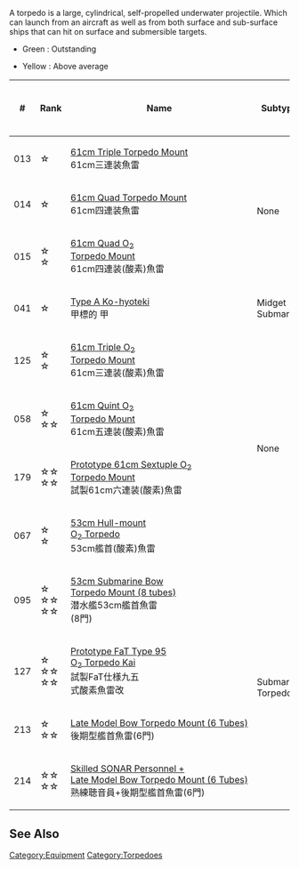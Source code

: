 A torpedo is a large, cylindrical, self-propelled underwater projectile. Which can launch from an aircraft as well as from both surface and sub-surface ships that can hit on surface and submersible targets.
*Green : Outstanding

*Yellow : Above average
{| class="wikitable" style="text-align: center;"
|-
!#
!Rank
!Name
!Subtype
![[file:icon_Gun.png|Firepower]]
![[file:icon_Torpedo.png|Torpedo Attack]]
![[file:icon_Dive.png|Dive Bomber Attack]]
![[file:icon_AA.png|Anti-Air]]
![[File:Icon Armor.png|Armor]]
![[file:icon_ASW.png|Anti-Submarine]]
![[file:icon_LOS.png|View Range]]
![[file:icon_Hit.png|Accuracy]]
![[File:Icon Evasion.png|Evasion]]
![[file:icon_Range.png|Range]]
!Classes
!Craftable
!Notes
|-
| 013
| ☆
| style="white-space:nowrap;text-align:left" |[[61cm Triple Torpedo Mount]]<br />{{Template:TorpedoWeapon}}61cm三連装魚雷
| rowspan="3" |None
| rowspan="12" |0
| 5
| rowspan="12" |0
| rowspan="12" |0
| rowspan="4" |0
| rowspan="12" |0
| rowspan="11" |0
| rowspan="4" |0
| rowspan="4" |0
| rowspan="3" |Short
| rowspan="3" |DD, CL(T), CA(V), SS(V), [[Bismarck|Bismarck Drei]]
| rowspan="4" |Yes
| 
|-
| 014
| ☆
| style="white-space:nowrap;text-align:left" |[[61cm Quad Torpedo Mount]]<br />{{Template:TorpedoWeapon}}61cm四連装魚雷
| 7
| 
|-
| 015
| ☆<br />☆
| style="text-align:left" |[[61cm Quad (Oxygen) Torpedo Mount|61cm Quad O<sub>2</sub><br />Torpedo Mount]]<br />{{Template:TorpedoWeapon}}61cm四連装(酸素)魚雷
| 10
| style="text-align:left" |[[Isuzu]], [[Kitakami]], [[Ooi]], [[:Category:Takao Class|Takao-class]], [[:Category:Myoukou Class|Myoukou-class]] Kai and some Kai DDs' stock equipment.
|-
| 041
| ☆
| style="white-space:nowrap;text-align:left" |[[Type A Ko-hyoteki]]<br />{{Template:TorpedoWeapon}}甲標的 甲
| Midget Submarine
| style="background-color: gold;" |12
| N/A
| AV, CLT, SS(V)
| style="text-align:left" |Does '''not''' count as a torpedo. [[Chitose]] A, [[Chiyoda]] A stock equipment.
|-
| 125
| ☆<br />☆
| style="white-space:nowrap;text-align:left;" |[[61cm Triple (Oxygen) Torpedo Mount|61cm Triple O<sub>2</sub><br />Torpedo Mount]]<br />{{Template:TorpedoWeapon}}61cm三連装(酸素)魚雷
| rowspan="4" |None
| 8
| style="background-color: lime;" |1
| rowspan="2" |1
| style="background-color: gold;" |1
| rowspan="8" |Short
| rowspan="4" |DD, CL(T), CA(V), SS(V), [[Bismarck|Bismarck Drei]]
| rowspan="8" |No
| style="white-space:nowrap;text-align:left;" |[[Fubuki|Fubuki Kai Ni]] stock equipment.
|-
| 058
| ☆<br />☆☆
| style="white-space:nowrap;text-align:left;" |[[61cm Quint (Oxygen) Torpedo Mount|61cm Quint O<sub>2</sub><br />Torpedo Mount]]<br />{{Template:TorpedoWeapon}}61cm五連装(酸素)魚雷
| style="background-color: gold;" |12
| rowspan="7" |0
| rowspan="4" |0
| style="text-align:left" |[[Ooi]], [[Kitakami]] and [[Kiso|Kiso Kai Ni]] stock equipment.
|-
| 179
| ☆☆<br />☆☆
| style="white-space:nowrap;text-align:left;" |[[Prototype 61cm Sextuple (Oxygen) Torpedo Mount|Prototype 61cm Sextuple O<sub>2</sub><br />Torpedo Mount]]<br />{{Template:TorpedoWeapon}}試製61cm六連装(酸素)魚雷
| style="background-color: lime;" |14
| rowspan="2" style="background-color: gold;" |2
| style="text-align:left" |April 2016 ranking reward.
|-
| 067
| ☆<br />☆
| style="white-space:nowrap;text-align:left" |[[53cm Hull-mount (Oxygen) Torpedoes|53cm Hull-mount<br />O<sub>2</sub> Torpedo]]<br />{{Template:TorpedoWeapon}}53cm艦首(酸素)魚雷
| style="background-color: lime;" |15
| style="white-space:nowrap;text-align:left" |January 2014 ranking reward.<br />
[[Fall 2013 Event#E-3|Fall 2013 Event E-3]] clear reward.
|-
| 095
| ☆<br />☆☆<br />☆☆
| style="white-space:nowrap;text-align:left" |[[53cm Submarine Bow Torpedo Mount (8 tubes)|53cm Submarine Bow<br />Torpedo Mount (8 tubes)]]<br />{{Template:TorpedoWeapon}}潜水艦53cm艦首魚雷<br />(8門)
| rowspan="4" |Submarine Torpedo
| style="background-color: lime;" |16
| style="background-color: gold;" |3
| rowspan="4" |SS(V)
| style="white-space:nowrap;text-align:left" |Can trigger cut-in with normal torpedo after 20th June Update.<br />[[Quest]] [[Quests#D13|D13]] and [[Quests#D14|D14]] reward
|-
| 127
| ☆<br />☆☆<br />☆☆
| style="white-space:nowrap;text-align:left" |[[Prototype_FaT_type-95_Oxygen_Torpedo_Kai|Prototype FaT Type 95<br />O<sub>2</sub> Torpedo Kai]]<br />{{Template:TorpedoWeapon}}試製FaT仕様九五<br />式酸素魚雷改
| style="background-color: lime;" |14
| style="background-color: lime;" |7
| style="background-color: lime;" |2
| style="text-align:left" |[[U-511|Ro-500]] Stock equipment.
|-
| 213
| ☆<br />☆☆
| style="white-space:nowrap;text-align:left" |[[Late_Model_Bow_Torpedo_Mount_(6_Tubes)|Late Model Bow Torpedo Mount (6 Tubes)]]<br />{{Template:TorpedoWeapon}}後期型艦首魚雷(6門)
| rowspan="2" style="background-color: lime;" |15
| style="background-color: gold;" |3
| style="background-color: gold;" |1
| style="text-align:left" |Can be obtained via [[Quests#F50|F50 quest]] or ranking rewards.
|-
| 214
| ☆☆<br />☆☆
| style="white-space:nowrap;text-align:left" |[[Skilled_SONAR_Personnel_%2B_Late_Model_Bow_Torpedo_Mount_(6_Tubes)|Skilled SONAR Personnel +<br/> Late Model Bow Torpedo Mount (6 Tubes)]]<br />{{Template:TorpedoWeapon}}熟練聴音員+後期型艦首魚雷(6門)
| style="background-color: lime;" |1
| style="background-color: gold;" |5
| style="background-color: lime;" |4
| style="text-align:left" |Can be obtained from Rank Rewards.
|}
==See Also==
{{Equipmentlist}}
[[Category:Equipment]] [[Category:Torpedoes]]
